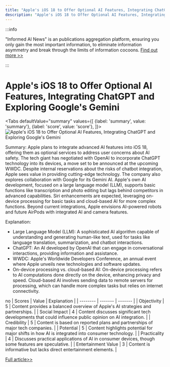 ```yaml
---
title: "Apple's iOS 18 to Offer Optional AI Features, Integrating ChatGPT and Exploring Google's Gemini"
description: "Apple's iOS 18 to Offer Optional AI Features, Integrating ChatGPT and Exploring Google's Gemini"
---
```



:::info

"Informed AI News" is an publications aggregation platform, ensuring you only gain the most important information, to eliminate information asymmetry and break through the limits of information cocoons.  [Find out more >>](/)

:::

# Apple's iOS 18 to Offer Optional AI Features, Integrating ChatGPT and Exploring Google's Gemini


<Tabs
	defaultValue="summary"
	values={[
	{label: 'summary', value: 'summary'},
	{label: 'score', value: 'score'},
]}>
<TabItem value="summary">
<img
  src="https://image.informedainews.com/2024/06/06/Ar-AW0-1717673954-0.jpg"
  alt="Apple's iOS 18 to Offer Optional AI Features, Integrating ChatGPT and Exploring Google's Gemini"
/>



Summary:
Apple plans to integrate advanced AI features into iOS 18, offering them as optional services to address user concerns about AI safety. The tech giant has negotiated with OpenAI to incorporate ChatGPT technology into its devices, a move set to be announced at the upcoming WWDC. Despite internal reservations about the risks of chatbot integration, Apple sees value in providing cutting-edge technology. The company also explores collaboration with Google for its Gemini AI. Apple's own AI development, focused on a large language model (LLM), supports basic functions like transcription and photo editing but lags behind competitors in advanced capabilities. Siri enhancements are expected, leveraging on-device processing for basic tasks and cloud-based AI for more complex functions. Beyond current integrations, Apple envisions AI-powered robots and future AirPods with integrated AI and camera features.

Explanation:
- Large Language Model (LLM): A sophisticated AI algorithm capable of understanding and generating human-like text, used for tasks like language translation, summarization, and chatbot interactions.
- ChatGPT: An AI developed by OpenAI that can engage in conversational interactions, providing information and assistance.
- WWDC: Apple's Worldwide Developers Conference, an annual event where Apple unveils new technologies and software updates.
- On-device processing vs. cloud-based AI: On-device processing refers to AI computations done directly on the device, enhancing privacy and speed. Cloud-based AI involves sending data to remote servers for processing, which can handle more complex tasks but relies on internet connectivity.

no
</TabItem>
<TabItem value="score">
	| Scores     | Value   | Explanation |
	| -------- | ------- | ------- |
	| Objectivity  | 5    | Content provides a balanced overview of Apple's AI strategies and partnerships.    |
	| Social Impact | 4     | Content discusses significant tech developments that could influence public opinion on AI integration.    |
	| Credibility    | 5    | Content is based on reported plans and partnerships of major tech companies.    |
	| Potential    | 5    | Content highlights potential for major shifts in how AI is integrated into consumer technology.    |
	| Practicality    | 4    | Discusses practical applications of AI in consumer devices, though some features are speculative.    |
	| Entertainment Value    | 3    | Content is informative but lacks direct entertainment elements.    |
</TabItem>
</Tabs>

[Full article>>](https://www.cnbeta.com.tw/articles/tech/1433700.htm)
